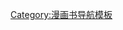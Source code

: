 {{Navbox
| name = Batman publications
| title = [[蝙蝠俠]]{{tsl|en|List of Batman comics|相關出版品}}和故事
|listclass = hlist
| state = {{{state|autocollapse}}}

| group1 = 現正發行
| list1 =
* 《[[蝙蝠女孩]]》
* 《{{tsl|en|Bat-Mite||Bat-Mite}}》
* 《[[蝙蝠侠 (漫画书)|蝙蝠侠]]》
* 《{{tsl|en|Batman Beyond (comics)||Batman Beyond}}》
* 《{{tsl|en|Superman/Batman||Batman/Superman}}》
* 《[[猫女]]》
* 《[[侦探漫画]]》
* 《[[迪克·格雷森]]》
* 《{{tsl|en|Gotham Academy||Gotham Academy}}》
* 《{{tsl|en|Spectre (comics)||Gotham by Midnight}}》
* 《[[哈莉·奎茵]]》
* 《[[Jason Todd|Red Hood]]/[[Roy Harper (comics)|Arsenal]]》
* 《[[Damian Wayne|Robin: Son of Batman]]》
* 《{{tsl|en|We Are... Robin||We Are... Robin}}》
* 《{{tsl|en|Batman and Robin Eternal||Batman and Robin Eternal}}》

| group2 = Completed ongoing<br>series
| list2 =
* 《{{tsl|en|Azrael (comic book)||Azrael}}》
* 《{{tsl|en|Batman: Arkham Unhinged||Batman: Arkham Unhinged}}》
* 《{{tsl|en|Batman: The Dark Knight||Batman: The Dark Knight}}》
* 《{{tsl|en|Batman: Gotham Knights||Batman: Gotham Knights}}》
* 《{{tsl|en|Batman: Legends of the Dark Knight||Batman: Legends of the Dark Knight}}》
* 《{{tsl|en|Batman: Shadow of the Bat||Batman: Shadow of the Bat}}》
* 《{{tsl|en|Batman: Streets of Gotham||Batman: Streets of Gotham}}》
* 《{{tsl|en|The Batman Adventures||The Batman Adventures}}》
* 《{{tsl|en|Batman and Robin (comic book)||Batman and Robin}}》
* 《{{tsl|en|Outsiders (comics)||Batman and The Outsiders}}》
* 《{{tsl|en|The Batman Chronicles||The Batman Chronicles}}》
* 《{{tsl|en|Batman Confidential||Batman Confidential}}》
* 《{{tsl|en|Batman Family||Batman Family}}》
* 《{{tsl|en|Batman Incorporated||Batman Incorporated}}》
* 《{{tsl|en|Batwoman||Batwoman}}》
* 《{{tsl|en|Batwing (DC Comics)||Batwing}}》
* 《{{tsl|en|Birds of Prey (comics)||Birds of Prey}}》
* 《{{tsl|en|The Brave and the Bold||The Brave and the Bold}}》
* 《{{tsl|en|Gotham Central||Gotham Central}}》
* 《{{tsl|en|Gotham City Sirens||Gotham City Sirens}}》
* 《{{tsl|en|Huntress (comics)||The Huntress}}》
* 《[[小丑 (漫畫)|小丑]]》
* 《{{tsl|en|Man-Bat||Man-Bat}}》
* 《[[Nightwing]]》
* 《{{tsl|en|Red Robinomic book)||Red Robin}}》
* 《[[羅賓 (漫畫)|羅賓]]》
* 《{{tsl|en|Superman/Batman||Superman/Batman}}》
* 《{{tsl|en|World's Finest Comics||World's Finest Comics}}》

| group3 = 限量系列
| list3 =
* 《{{tsl|en|Anarky (comic book)||Anarky}}》
* 《{{tsl|en|Batgirl: Year One||Batgirl: Year One}}》
* 《{{tsl|en|Batman/Superman/Wonder Woman: Trinity||Batman/Superman/Wonder Woman: Trinity}}》
* 《{{tsl|en|Batman: Arkham City (comic book)||Batman: Arkham City}}》
* 《{{tsl|en|Batman: Battle for the Cowl||Batman: Battle for the Cowl}}》
* 《{{tsl|en|Batman: Cacophony||Batman: Cacophony}}》
* 《{{tsl|en|Batman: The Cult||Batman: The Cult}}》
* 《[[蝙蝠侠：黑暗骑士归来]]》
* 《{{tsl|en|The Dark Knight Strikes Again||The Dark Knight Strikes Again}}》
* 《{{tsl|en|The Dark Knight III: The Master Race||The Dark Knight III: The Master Race}}》
* 《{{tsl|en|Batman: Dark Victory||Batman: Dark Victory}}》
* 《{{tsl|en|Batman Eternal||Batman Eternal}}》
* 《{{tsl|en|Batman: Gates of Gotham||Batman: Gates of Gotham}}》
* 《{{tsl|en|Batman: GCPD||Batman: GCPD}}》
* 《{{tsl|en|Batman: Gotham County Line||Batman: Gotham County Line}}》
* 《{{tsl|en|Batman: The Long Halloween||Batman: The Long Halloween}}》
* 《{{tsl|en|Batman: Nosferatu||Batman: Nosferatu}}》
* 《{{tsl|en|Orpheus (comics)||Batman: Orpheus Rising}}》
* 《{{tsl|en|Batman: The Return of Bruce Wayne||Batman: The Return of Bruce Wayne}}》
* 《{{tsl|en|Batman: Turning Points||Batman: Turning Points}}》
* 《{{tsl|en|Batman: The Widening Gyre||Batman: The Widening Gyre}}》
* 《{{tsl|en|Batman: Year 100||Batman: Year 100}}》
* 《{{tsl|en|Batman and the Mad Monk||Batman and the Mad Monk}}》
* 《{{tsl|en|Batman and the Monster Men||Batman and the Monster Men}}》
* 《{{tsl|en|Batman Black and White||Batman Black and White}}》

* 《{{tsl|en|First Wave (comics)||First Wave}}》
* 《{{tsl|en|Gotham Underground||Gotham Underground}}》
* 《{{tsl|en|Man-Bat||Man-Bat}}》
* 《{{tsl|en|Robin: Year One||Robin: Year One}}》
* 《{{tsl|en|Section 8 (comics)||Section 8}}》
* 《{{tsl|en|Superman & Batman: Generations||Superman & Batman: Generations}}》
* 《{{tsl|en|Trinity (comic book)||Trinity}}》
* 《{{tsl|en|The Untold Legend of the Batman||The Untold Legend of the Batman}}》

| group4 = One-shots
| list4 =
* 《{{tsl|en|Arkham Asylum: A Serious House on Serious Earth||Arkham Asylum: A Serious House on Serious Earth}}》
* 《{{tsl|en|Batman: The 12 Cent Adventure||The 12 Cent Adventure}}》
* 《{{tsl|en|Batman: Castle of the Bat||Castle of the Bat}}》
* 《{{tsl|en|Batman: Dark Knight Dynasty||Dark Knight Dynasty}}》
* 《{{tsl|en|Batman: Digital Justice||Digital Justice}}》
* 《{{tsl|en|Batman: Earth One||Earth One}}》
* 《{{tsl|en|Batman: Holy Terror||Holy Terror}}》
* 《{{tsl|en|Batman: In Darkest Knight||In Darkest Knight}}》
* 《[[蝙蝠侠：致命玩笑|致命玩笑]]》
* 《{{tsl|en|Batman: Knight Gallery||Knight Gallery}}》
* 《{{tsl|en|Batman: Death of Innocents||Death of Innocents}}》
* 《{{tsl|en|Batman: The Man Who Laughs||The Man Who Laughs}}》
* 《{{tsl|en|Batman: Nine Lives||Nine Lives}}》
* 《{{tsl|en|Batman: Noël||Noël}}》
* 《{{tsl|en|Batman: Son of the Demon||Son of the Demon}}》
* 《{{tsl|en|Batman: Two Faces||Two Faces}}》
* 《{{tsl|en|Batman/Houdini: The Devil's Workshop||Batman/Houdini: The Devil's Workshop}}》
* 《{{tsl|en|The Batman Adventures: Mad Love||The Batman Adventures: Mad Love}}》
* 《{{tsl|en|Batman & Dracula trilogy||Batman & Dracula trilogy}}》
* 《{{tsl|en|Gotham by Gaslight||Gotham by Gaslight}}》
* 《{{tsl|en|Joker (graphic novel)||Joker}}》

| group5 = 故事軸
| list5 =
* <!--(1939)-->《[[化工集团案]]》
* <!--(1951)-->《{{tsl|en|The Man Behind the Red Hood!||The Man Behind the Red Hood!}}》
* <!--(1952)-->《{{tsl|en|Joker's Millions||Joker's Millions}}》
* <!--(1987)-->《{{tsl|en|Batman: Year One||Year One}}》
* <!--(1987.06)-->《{{tsl|en|Batman: Year Two||Year Two}}》
* <!--(1988)-->《{{tsl|en|Batman: A Death in the Family||A Death in the Family}}》
* <!--(1989.08)-->《{{tsl|en|Batman: Year Three||Year Three}}》
* <!--(1989)-->《{{tsl|en|The Man Who Falls||The Man Who Falls}}》
* <!--(1989.11)-->《{{tsl|en|Anarky in Gotham City||Anarky in Gotham City}}》
* <!--(1990.04)-->《{{tsl|en|Batman: Gothic||Gothic}}》
* <!--(1990.07)-->《{{tsl|en|The Return of the Joker||The Return of the Joker}}》
* <!--(1990.09)-->《{{tsl|en|Batman: Prey||Prey}}》
* <!--(1992)-->《{{tsl|en|Batman: The Last Arkham||The Last Arkham}}》
* <!--(1993)-->《{{tsl|en|Batman: Knightfall||Knightfall}}》
* 《{{tsl|en|Batman: Leatherwing||Leatherwing}}》
* <!--(1996.03)-->《{{tsl|en|Batman: Contagion||Contagion}}》
* <!--(1996.08)-->《{{tsl|en|Batman: Legacy||Legacy}}》
* <!--(1998)-->《{{tsl|en|Batman: Cataclysm||Cataclysm}}》
* <!--(1998)-->《{{tsl|en|The Berlin Batman||The Berlin Batman}}》
* <!--(1999)-->《{{tsl|en|No Man's Land (comics)||No Man's Land}}》
* <!--(2001)-->《{{tsl|en|Last Laugh (comics)||Joker's Last Laugh}}》
* <!--(2002.03)-->《{{tsl|en|Bruce Wayne: Fugitive||Bruce Wayne: Fugitive}}》
* <!--(2002.12)-->《[[蝙蝠侠：缄默|缄默]]》
* <!--(2003)-->《{{tsl|en|Broken City (comics)||Broken City}}》
* <!--(2004.06)-->《{{tsl|en|As the Crow Flies (comics)||As the Crow Flies}}》
* <!--(2004.10)-->《{{tsl|en|Batman: War Games||War Games}}》
* <!--(2005.02)-->《{{tsl|en|Batman: Under the Hood||Under the Hood}}》
* <!--(2005.10)-->《{{tsl|en|War Crimes (comics)||War Crimes}}》
* <!--(2005.06)-->《{{tsl|en|Batman: Face the Face||Face the Face}}》
* <!--(2005.09)-->《{{tsl|en|Batman and Son||Batman and Son}}》
* 《{{tsl|en|Batman: Dark Moon Rising||Dark Moon Rising}}》
* <!--(2007)-->《{{tsl|en|The Resurrection of Ra's al Ghul||The Resurrection of Ra's al Ghul}}》
* <!--(2008)-->《{{tsl|en|Batman R.I.P.||Batman R.I.P.}}》
* <!--(2009.04)-->《{{tsl|en|Batman: Whatever Happened to the Caped Crusader?||Whatever Happened to the Caped Crusader?}}》
* 《{{tsl|en|Batwoman: Elegy||Batwoman: Elegy}}》
* <!--(2010)-->《{{tsl|en|Bruce Wayne: The Road Home||Bruce Wayne: The Road Home}}》
* <!--(2012)-->《{{tsl|en|Night of the Owls||Night of the Owls}}》
* <!--(2012)-->《{{tsl|en|Death of the Family||Death of the Family}}》
* <!--(2013.14)-->《{{tsl|en|Batman: Zero Year||Zero Year}}》
* <!--(2014)-->《{{tsl|en|Batman: Endgame||Endgame}}》
* <!--(2015)-->《{{tsl|en|Robin War||Robin War}}》

| group6 = Inter-company<br>crossovers
| list6 =
* 《{{tsl|en|Batman/Aliens||Batman/Aliens}}》
* 《{{tsl|en|Batman/Hellboy/Starman||Batman/Hellboy/Starman}}》
* 《{{tsl|en|Batman/Judge Dredd: Judgment on Gotham||Batman/Judge Dredd: Judgment on Gotham}}》
* 《{{tsl|en|Batman/Teenage Mutant Ninja Turtles||Batman/Teenage Mutant Ninja Turtles}}》
* 《{{tsl|en|Batman/The Spirit||Batman/The Spirit}}》
* 《{{tsl|en|Batman versus Predator||Batman versus Predator}}》
* 《{{tsl|en|Spawn/Batman||Spawn/Batman}}》
* 《{{tsl|en|Superman and Batman versus Aliens and Predator||Superman and Batman versus Aliens and Predator}}》

| group7 = Incomplete or planned
| list7 =
* 《{{tsl|en|All Star Batman & Robin, the Boy Wonder||All Star Batman & Robin, the Boy Wonder}}》

| group8 = 相關主題
| list8 =
* 《{{tsl|en|Batman: Anarky||Batman: Anarky}}》
* 《{{tsl|en|Batman: Child of Dreams||Batman: Child of Dreams}}》
* 《{{tsl|en|Batman: Haunted Knight||Batman: Haunted Knight}}》
* 《{{tsl|en|The Batman Chronicles (trade paperback)||The Batman Chronicles}}》
* 《{{tsl|en|Batman Legends||Batman Legends}}》

| below = Storylines are listed in publication order. Publications are listed alphabetically by published titles.<br>Compiled without respect for canon or "current" continuity.
}}<noinclude>
{{collapsible option}}
[[Category:漫画书导航模板]]

</noinclude>